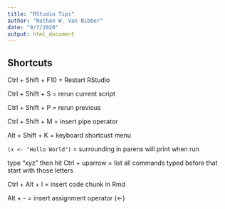 ```yaml
---
title: "RStudio Tips"
author: "Nathan W. Van Bibber"
date: "9/7/2020"
output: html_document
---
```


## Shortcuts

Ctrl + Shift + F10 = Restart RStudio

Ctrl + Shift + S = rerun current script

Ctrl + Shift + P = rerun previous

Ctrl + Shift + M = insert pipe operator

Alt + Shift + K = keyboard shortcust menu

`(x <- "Hello World")` = surrounding in parens will print when run

type "xyz" then hit Ctrl + uparrow = list all commands typed before that start with those letters 

Ctrl + Alt + I = insert code chunk in Rmd

Alt + - = insert assignment operator (<-)
